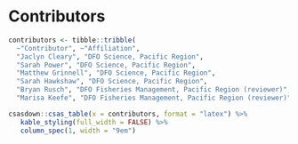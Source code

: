 \needspace{0.35\textheight}

# Contributors

```r
contributors <- tibble::tribble(
  ~"Contributor", ~"Affiliation",
  "Jaclyn Cleary", "DFO Science, Pacific Region",
  "Sarah Power", "DFO Science, Pacific Region",
  "Matthew Grinnell", "DFO Science, Pacific Region",
  "Sarah Hawkshaw", "DFO Science, Pacific Region",
  "Bryan Rusch", "DFO Fisheries Management, Pacific Region (reviewer)",
  "Marisa Keefe", "DFO Fisheries Management, Pacific Region (reviewer)")
```

```r
csasdown::csas_table(x = contributors, format = "latex") %>%
   kable_styling(full_width = FALSE) %>%
   column_spec(1, width = "9em")
```

<!-- Omit Contributors from table numbering -->
\addtocounter{table}{-1}
